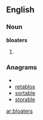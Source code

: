 ==English==

===Noun===
'''bloaters'''

# {{plural of|bloater}}

===Anagrams===
* {{alphagram|abelorst}}
* [[retablos#English|retablos]]
* [[sortable#English|sortable]]
* [[storable#English|storable]]


[[ar:bloaters]]